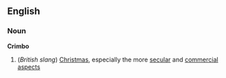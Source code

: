 ==English==
===Noun===
'''Crimbo'''
#(''British slang'') [[Christmas]], especially the more [[secular]] and [[commercial]] [[aspect]]s